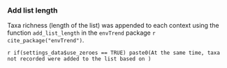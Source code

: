 ### Add list length

Taxa richness (length of the list) was appended to each context using the function `add_list_length` in the `envTrend` package `r cite_package("envTrend")`.

`r if(settings_data$use_zeroes == TRUE) paste0(At the same time, taxa not recorded were added to the list based on )`

<br>
